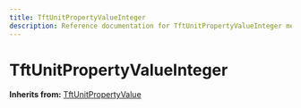 ```yaml
---
title: TftUnitPropertyValueInteger
description: Reference documentation for TftUnitPropertyValueInteger meta class
---
```



# TftUnitPropertyValueInteger

**Inherits from:** [TftUnitPropertyValue](/classes/tftunitpropertyvalue)

<ClassDetails file="/db/classes/TftUnitPropertyValueInteger.ff468503a736.json" />
